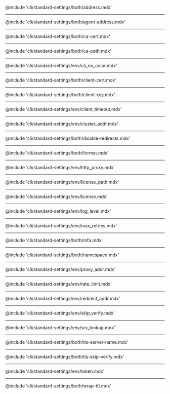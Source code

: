 @include 'cli/standard-settings/both/address.mdx'

---

@include 'cli/standard-settings/both/agent-address.mdx'

---

@include 'cli/standard-settings/both/ca-cert.mdx'

---

@include 'cli/standard-settings/both/ca-path.mdx'

---

@include 'cli/standard-settings/env/cli_no_color.mdx'

---

@include 'cli/standard-settings/both/client-cert.mdx'

---

@include 'cli/standard-settings/both/client-key.mdx'

---

@include 'cli/standard-settings/env/client_timeout.mdx'

---

@include 'cli/standard-settings/env/cluster_addr.mdx'

---

@include 'cli/standard-settings/both/disable-redirects.mdx'

---

@include 'cli/standard-settings/both/format.mdx'

---

@include 'cli/standard-settings/env/http_proxy.mdx'

---

@include 'cli/standard-settings/env/license_path.mdx'

---

@include 'cli/standard-settings/env/license.mdx'

---

@include 'cli/standard-settings/env/log_level.mdx'

---

@include 'cli/standard-settings/env/max_retries.mdx'

---

@include 'cli/standard-settings/both/mfa.mdx'

---

@include 'cli/standard-settings/both/namespace.mdx'

---

@include 'cli/standard-settings/env/proxy_addr.mdx'

---

@include 'cli/standard-settings/env/rate_limit.mdx'

---

@include 'cli/standard-settings/env/redirect_addr.mdx'

---

@include 'cli/standard-settings/env/skip_verify.mdx'

---

@include 'cli/standard-settings/env/srv_lookup.mdx'

---

@include 'cli/standard-settings/both/tls-server-name.mdx'

---

@include 'cli/standard-settings/both/tls-skip-verify.mdx'

---

@include 'cli/standard-settings/env/token.mdx'

---

@include 'cli/standard-settings/both/wrap-ttl.mdx'
